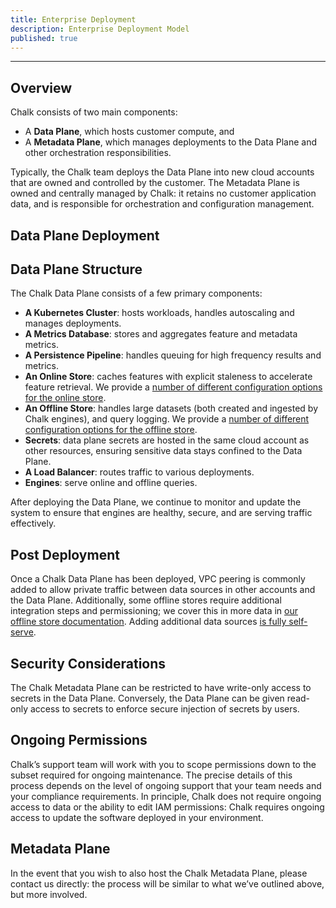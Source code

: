```yaml
---
title: Enterprise Deployment
description: Enterprise Deployment Model
published: true
---
```



---


## Overview

Chalk consists of two main components:
- A **Data Plane**, which hosts customer compute, and
- A **Metadata Plane**, which manages deployments to the Data Plane and other orchestration responsibilities.

Typically, the Chalk team deploys the Data Plane into new cloud accounts that are owned and controlled by the customer. The Metadata Plane is owned and centrally managed by Chalk: it retains no customer application data, and is responsible for orchestration and configuration management.

## Data Plane Deployment

<CloudProviderAuth />

## Data Plane Structure

The Chalk Data Plane consists of a few primary components:
- **A Kubernetes Cluster**: hosts workloads, handles autoscaling and manages deployments.
- **A Metrics Database**: stores and aggregates feature and metadata metrics.
- **A Persistence Pipeline**: handles queuing for high frequency results and metrics.
- **An Online Store**: caches features with explicit staleness to accelerate feature retrieval. We provide a [number of different configuration options for the online store](#).
- **An Offline Store**: handles large datasets (both created and ingested by Chalk engines), and query logging. We provide a [number of different configuration options for the offline store](#).
- **Secrets**: data plane secrets are hosted in the same cloud account as other resources, ensuring sensitive data stays confined to the Data Plane.
- **A Load Balancer**: routes traffic to various deployments.
- **Engines**: serve online and offline queries.

After deploying the Data Plane, we continue to monitor and update the system to ensure that engines are healthy, secure, and are serving traffic effectively.

## Post Deployment

Once a Chalk Data Plane has been deployed, VPC peering is commonly added to allow private traffic between data sources in other accounts and the Data Plane. Additionally, some offline stores require additional integration steps and permissioning; we cover this in more data in [our offline store documentation](#). Adding additional data sources [is fully self-serve](#).

## Security Considerations

The Chalk Metadata Plane can be restricted to have write-only access to secrets in the Data Plane. Conversely, the Data Plane can be given read-only access to secrets to enforce secure injection of secrets by users.

## Ongoing Permissions

Chalk’s support team will work with you to scope permissions down to the subset required for ongoing maintenance. The precise details of this process depends on the level of ongoing support that your team needs and your compliance requirements. In principle, Chalk does not require ongoing access to data or the ability to edit IAM permissions: Chalk requires ongoing access to update the software deployed in your environment.

## Metadata Plane

In the event that you wish to also host the Chalk Metadata Plane, please contact us directly: the process will be similar to what we’ve outlined above, but more involved.
